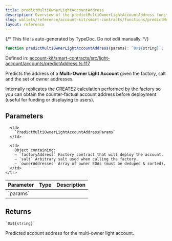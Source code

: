 ```yaml
---
title: predictMultiOwnerLightAccountAddress
description: Overview of the predictMultiOwnerLightAccountAddress function
slug: wallets/reference/account-kit/smart-contracts/functions/predictMultiOwnerLightAccountAddress
layout: reference
---
```


{/* This file is auto-generated by TypeDoc. Do not edit manually. */}

```ts
function predictMultiOwnerLightAccountAddress(params): `0x${string}`;
```

Defined in: [account-kit/smart-contracts/src/light-account/accounts/predictAddress.ts:117](https://github.com/alchemyplatform/aa-sdk/blob/153785ddc87beb160382c2bae7dbafa4a66ade9a/account-kit/smart-contracts/src/light-account/accounts/predictAddress.ts#L117)

Predicts the address of a **Multi-Owner Light Account** given the factory, salt
and the set of owner addresses.

Internally replicates the CREATE2 calculation performed by the factory so
you can obtain the counter-factual account address before deployment (useful
for funding or displaying to users).

## Parameters

<table>
  <thead>
    <tr>
      <th align="left">Parameter</th>
      <th align="left">Type</th>
      <th align="left">Description</th>
    </tr>
  </thead>

  <tbody>
    <tr>
      <td>
        `params`
      </td>

      <td>
        `PredictMultiOwnerLightAccountAddressParams`
      </td>

      <td>
        Object containing:
        – `factoryAddress` Factory contract that will deploy the account.
        – `salt` Arbitrary salt used when calling the factory.
        – `ownerAddresses` Array of owner EOAs (must be deduped & sorted).
      </td>
    </tr>

  </tbody>
</table>

## Returns

`` `0x${string}` ``

Predicted account address for the multi-owner light account.
